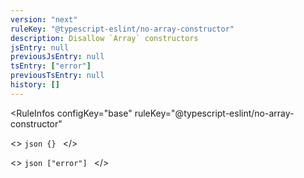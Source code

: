 ```yaml
---
version: "next"
ruleKey: "@typescript-eslint/no-array-constructor"
description: Disallow `Array` constructors
jsEntry: null
previousJsEntry: null
tsEntry: ["error"]
previousTsEntry: null
history: []
---
```


<RuleInfos 
  configKey="base" 
  ruleKey="@typescript-eslint/no-array-constructor" 
>
  <>
    ```json
    {}
    ```
  </>

  <>
    ```json
    ["error"]
    ```
  </>
</RuleInfos>
